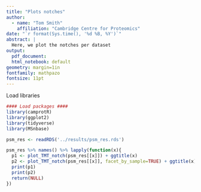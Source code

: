 ```yaml
---
title: "Plots notches"
author:
  - name: "Tom Smith"
    affiliation: "Cambridge Centre for Proteomics"
date: "`r format(Sys.time(), '%d %B, %Y')`"
abstract: | 
  Here, we plot the notches per dataset
output:
  pdf_document:
  html_notebook: default
geometry: margin=1in
fontfamily: mathpazo
fontsize: 11pt
---
```


Load libraries
```r

#### Load packages ####
library(camprotR)
library(ggplot2)
library(tidyverse)
library(MSnbase)
```

```r
psm_res <- readRDS('../results/psm_res.rds')
```

```r
psm_res %>% names() %>% lapply(function(x){
  p1 <- plot_TMT_notch(psm_res[[x]]) + ggtitle(x)
  p2 <- plot_TMT_notch(psm_res[[x]], facet_by_sample=TRUE) + ggtitle(x)
  print(p1)
  print(p2)
  return(NULL)
})
```


  